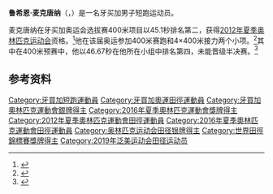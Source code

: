 '''鲁希恩·麦克唐纳'''（{{lang-en|Rusheen McDonald}}，{{bd|1992年|8月17日||}}）是一名牙买加男子短跑运动员。

麦克唐纳在牙买加奥运会选拔赛400米项目以45.1秒排名第二，获得[[2012年夏季奥林匹克运动会|2012年夏季奥林匹克运动会]]资格。<ref>{{cite web|last=O'Neal|first=Reid|title=Dane Hyatt had more left in the tank – coach George Williams|url=http://trackledger.com/2012/07/10/dane-hyatt-had-more-left-in-the-tank-coach-george-williams/|work=trackledger.com|accessdate=2012-08-08|archiveurl=https://web.archive.org/web/20140222001526/http://trackledger.com/2012/07/10/dane-hyatt-had-more-left-in-the-tank-coach-george-williams/|archivedate=2014-02-22}}</ref>他在该届奥运参加400米赛跑和4×400米接力两个小项。<ref>{{cite web|title=Rusheen McDonald – Athletics – Olympic Athlete|url=http://www.london2012.com/athlete/mcdonald-rusheen-1297691/|work=London 2012|accessdate=2012-08-08|archiveurl=https://web.archive.org/web/20120822081553/http://www.london2012.com/athlete/mcdonald-rusheen-1297691/|archivedate=2012-08-22}}</ref>其中在400米预赛中，他以46.67秒在他所在小组中排名第四，未能晋级半决赛。<ref>{{cite web|title=Hyatt qualifies for 400 semis, Gonzalez, McDonald out of luck|url=http://go-jamaica.com/news/read_article.php?id=39032|work=go-jamaica.com|accessdate=2012-08-08|archiveurl=https://web.archive.org/web/20140222210919/http://go-jamaica.com/news/read_article.php?id=39032|archivedate=2014-02-22}}</ref>

==参考资料==
{{reflist}}

{{Authority control}}

{{DEFAULTSORT:McDonald, Rusheen}}
[[Category:牙買加短跑運動員|Category:牙買加短跑運動員]]
[[Category:牙買加奧運田徑運動員|Category:牙買加奧運田徑運動員]]
[[Category:牙買加奧林匹克運動會銀牌得主|Category:牙買加奧林匹克運動會銀牌得主]]
[[Category:2016年夏季奧林匹克運動會獎牌得主|Category:2016年夏季奧林匹克運動會獎牌得主]]
[[Category:2012年夏季奧林匹克運動會田徑運動員|Category:2012年夏季奧林匹克運動會田徑運動員]]
[[Category:2016年夏季奧林匹克運動會田徑運動員|Category:2016年夏季奧林匹克運動會田徑運動員]]
[[Category:奥林匹克运动会田径银牌得主|Category:奥林匹克运动会田径银牌得主]]
[[Category:世界田徑錦標賽獎牌得主|Category:世界田徑錦標賽獎牌得主]]
[[Category:2019年泛美运动会田径运动员|Category:2019年泛美运动会田径运动员]]
{{America-sport-bio-stub}}